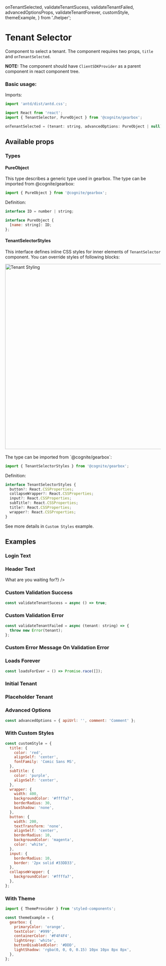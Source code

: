 onTenantSelected,
validateTenantSucess,
validateTenantFailed,
advancedOptionsProps,
validateTenantForever,
customStyle,
themeExample,
} from './helper';

<Meta title="Others/TenantSelector" />

# Tenant Selector

Component to select a tenant.
The component requires two props, `title` and `onTenantSelected`.

**NOTE:** The component should have `ClientSDKProvider` as a parent component in react component tree.

### Basic usage:

Imports:

```jsx
import 'antd/dist/antd.css';

import React from 'react';
import { TenantSelector, PureObject } from '@cognite/gearbox';
```
```jsx
onTenantSelected = (tenant: string, advancedOptions: PureObject | null) => {};
```

<Preview>
  <Story name="Basic Usage" >
    <TenantSelector
      title="Example app"
      onTenantSelected={onTenantSelected}
    />
  </Story>
</Preview>

## Available props

<Props of={TenantSelectorWithoutTheme} />

### Types

#### PureObject

This type describes a generic type used in gearbox.
The type can be imported from @cognite/gearbox:

```jsx
import { PureObject } from '@cognite/gearbox';
```

Definition:

```jsx
interface ID = number | string;

interface PureObject {
  [name: string]: ID;
};

```

#### TenantSelectorStyles

This interface defines inline CSS styles for inner elements of `TenantSelector` component.
You can override styles of following blocks:

<img src="tenant_selector/styling_schema.jpg" alt="Tenant Styling" width="600px"/>
<br/><br/>
The type can be imported from `@cognite/gearbox`:

```jsx
import { TenantSelectorStyles } from '@cognite/gearbox';
```

Definition:

```jsx
interface TenantSelectorStyles {
  button?: React.CSSProperties;
  collapseWrapper?: React.CSSProperties;
  input?: React.CSSProperties;
  subTitle?: React.CSSProperties;
  title?: React.CSSProperties;
  wrapper?: React.CSSProperties;
}
```

See more details in `Custom Styles` example.

## Examples

### Login Text

<Preview>
  <Story name="Login Text" >
    <TenantSelector
      title="Example app"
      onTenantSelected={onTenantSelected}
      header="Your company"
      loginText="LET'S ROLL!"
    />
  </Story>
</Preview>

### Header Text

<Preview>
  <Story name="Header Text" >
    <TenantSelector
      title="Example app"
      onTenantSelected={onTenantSelected}
      header={<em>What are you waiting for?</em>}
    />
  </Story>
</Preview>

### Custom Validation Success

```jsx
const validateTenantSucess = async () => true;
```

<Preview>
  <Story name="Custom Validation Success" >
    <TenantSelector
      title="Example app"
      onTenantSelected={onTenantSelected}
      validateTenant={validateTenantSucess}
    />
  </Story>
</Preview>

### Custom Validation Error

```jsx
const validateTenantFailed = async (tenant: string) => {
  throw new Error(tenant);
};
```

<Preview>
  <Story name="Custom Validation Error" >
    <TenantSelector
      title="Example app"
      onTenantSelected={onTenantSelected}
      validateTenant={validateTenantFailed}
    />
  </Story>
</Preview>

### Custom Error Message On Validation Error

<Preview>
  <Story name="Custom Error Message On Validation Error" >
    <TenantSelector
      title="Example app"
      onTenantSelected={onTenantSelected}
      unknownMessage="ARE YOU NUTS?!"
      validateTenant={validateTenantFailed}
    />
  </Story>
</Preview>

### Loads Forever

```jsx
const loadsForEver = () => Promise.race([]);
```

<Preview>
  <Story name="Loads Forever" >
    <TenantSelector
      title="Example app"
      onTenantSelected={onTenantSelected}
      validateTenant={validateTenantForever}
    />
  </Story>
</Preview>

### Initial Tenant

<Preview>
  <Story name="Initial Tenant" >
    <TenantSelector
      title="Example app"
      onTenantSelected={onTenantSelected}
      initialTenant="sample-tenant"
    />
  </Story>
</Preview>

### Placeholder Tenant

<Preview>
  <Story name="Placeholder Tenant" >
    <TenantSelector
      title="Example app"
      onTenantSelected={onTenantSelected}
      placeholder="Enter your company's CDP project name"
    />
  </Story>
</Preview>

### Advanced Options

```jsx
const advancedOptions = { apiUrl: '', comment: 'Comment' };
```

<Preview>
  <Story name="Advanced Options" >
    <TenantSelector
      title="Example app"
      onTenantSelected={onTenantSelected}
      advancedOptions={advancedOptionsProps}
    />
  </Story>
</Preview>

### With Custom Styles

```jsx
const customStyle = {
  title: {
    color: 'red',
    alignSelf: 'center',
    fontFamily: 'Comic Sans MS',
  },
  subTitle: {
    color: 'purple',
    alignSelf: 'center',
  },
  wrapper: {
    width: 400,
    backgroundColor: '#ffffa7',
    borderRadius: 30,
    boxShadow: 'none',
  },
  button: {
    width: 200,
    textTransform: 'none',
    alignSelf: 'center',
    borderRadius: 10,
    backgroundColor: 'magenta',
    color: 'white',
  },
  input: {
    borderRadius: 10,
    border: '2px solid #33DD33',
  },
  collapseWrapper: {
    backgroundColor: '#ffffa7',
  },
};
```

<Preview>
  <Story name="With Custom Styles" >
    <TenantSelector
      title="Example app"
      onTenantSelected={onTenantSelected}
      advancedOptions={advancedOptionsProps}
      styles={customStyle}
    />
  </Story>
</Preview>

### With Theme

```jsx
import { ThemeProvider } from 'styled-components';

const themeExample = {
  gearbox: {
    primaryColor: 'orange',
    textColor: '#999',
    containerColor: '#F4F4F4',
    lightGrey: 'white',
    buttonDisabledColor: '#DDD',
    lightShadow: 'rgba(0, 0, 0, 0.15) 10px 10px 8px 8px',
  },
};
```

<Preview>
  <Story name="With Theme" >
    <ThemeProvider theme={themeExample}><TenantSelector title="Styled App" onTenantSelected={onTenantSelected} /></ThemeProvider>
  </Story>
</Preview>
